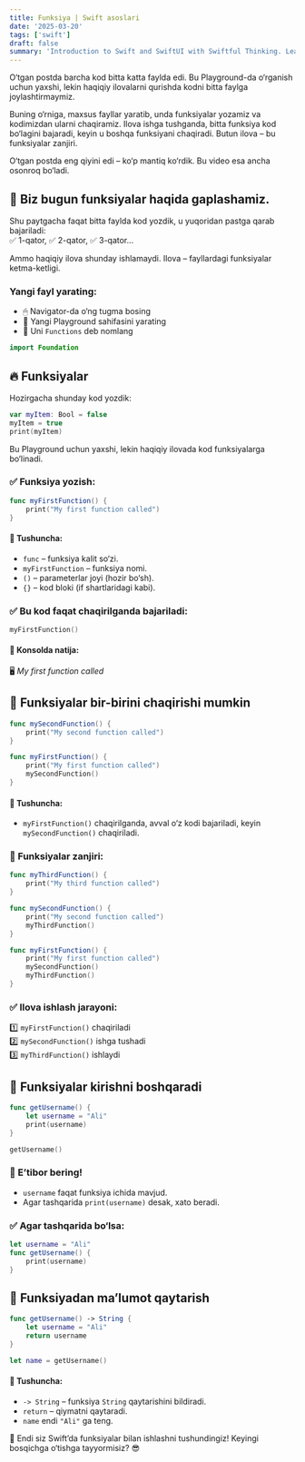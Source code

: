```yaml
---
title: Funksiya | Swift asoslari
date: '2025-03-20'
tags: ['swift']
draft: false
summary: 'Introduction to Swift and SwiftUI with Swiftful Thinking. Learn Swift from scratch with this beginner-friendly course.'
---
```

O‘tgan postda barcha kod bitta katta faylda edi. Bu Playground-da o‘rganish uchun yaxshi, lekin haqiqiy ilovalarni qurishda kodni bitta faylga joylashtirmaymiz.  

Buning o‘rniga, maxsus fayllar yaratib, unda funksiyalar yozamiz va kodimizdan ularni chaqiramiz. Ilova ishga tushganda, bitta funksiya kod bo‘lagini bajaradi, keyin u boshqa funksiyani chaqiradi. Butun ilova – bu funksiyalar zanjiri.  

O‘tgan postda eng qiyini edi – ko‘p mantiq ko‘rdik. Bu video esa ancha osonroq bo‘ladi.  

## 🔹 Biz bugun funksiyalar haqida gaplashamiz.  

Shu paytgacha faqat bitta faylda kod yozdik, u yuqoridan pastga qarab bajariladi:  
✅ 1-qator, ✅ 2-qator, ✅ 3-qator...  

Ammo haqiqiy ilova shunday ishlamaydi. Ilova – fayllardagi funksiyalar ketma-ketligi.  

### Yangi fayl yarating:  

- 🖱 Navigator-da o‘ng tugma bosing  
- 📄 Yangi Playground sahifasini yarating  
- 📝 Uni `Functions` deb nomlang  

```swift
import Foundation
```

## 🔥 Funksiyalar  

Hozirgacha shunday kod yozdik:  

```swift
var myItem: Bool = false
myItem = true
print(myItem)
```

Bu Playground uchun yaxshi, lekin haqiqiy ilovada kod funksiyalarga bo‘linadi.  

### ✅ Funksiya yozish:  

```swift
func myFirstFunction() {
    print("My first function called")
}
```

#### 📌 Tushuncha:  
- `func` – funksiya kalit so‘zi.  
- `myFirstFunction` – funksiya nomi.  
- `()` – parameterlar joyi (hozir bo‘sh).  
- `{}` – kod bloki (if shartlaridagi kabi).  

### ✅ Bu kod faqat chaqirilganda bajariladi:  

```swift
myFirstFunction()
```

#### 📢 Konsolda natija:  
🖥 *My first function called*  

## 🔄 Funksiyalar bir-birini chaqirishi mumkin  

```swift
func mySecondFunction() {
    print("My second function called")
}

func myFirstFunction() {
    print("My first function called")
    mySecondFunction()
}
```

#### 📌 Tushuncha:  
- `myFirstFunction()` chaqirilganda, avval o‘z kodi bajariladi, keyin `mySecondFunction()` chaqiriladi.  

### 🔗 Funksiyalar zanjiri:  

```swift
func myThirdFunction() {
    print("My third function called")
}

func mySecondFunction() {
    print("My second function called")
    myThirdFunction()
}

func myFirstFunction() {
    print("My first function called")
    mySecondFunction()
    myThirdFunction()
}
```

### ✅ Ilova ishlash jarayoni:  
1️⃣ `myFirstFunction()` chaqiriladi  
2️⃣ `mySecondFunction()` ishga tushadi  
3️⃣ `myThirdFunction()` ishlaydi  

## 🔐 Funksiyalar kirishni boshqaradi  

```swift
func getUsername() {
    let username = "Ali"
    print(username)
}

getUsername()
```

### 🔹 E’tibor bering!  
- `username` faqat funksiya ichida mavjud.  
- Agar tashqarida `print(username)` desak, xato beradi.  

### ✅ Agar tashqarida bo‘lsa:  

```swift
let username = "Ali"
func getUsername() {
    print(username)
}
```

## 🎯 Funksiyadan ma’lumot qaytarish  

```swift
func getUsername() -> String {
    let username = "Ali"
    return username
}

let name = getUsername()
```

#### 📌 Tushuncha:  
- `-> String` – funksiya `String` qaytarishini bildiradi.  
- `return` – qiymatni qaytaradi.  
- `name` endi `"Ali"` ga teng.  

🚀 Endi siz Swift’da funksiyalar bilan ishlashni tushundingiz! Keyingi bosqichga o‘tishga tayyormisiz? 😎

